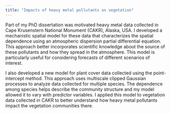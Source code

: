 ```yaml
---
title: "Impacts of heavy metal pollutants on vegetation"
---
```


Part of my PhD dissertation was motivated heavy metal data collected in Cape Krusenstern National Monument (CAKR), Alaska, USA.
I developed a mechanistic spatial model for these data that characterizes the spatial dependence using an atmospheric dispersion partial differential equation.
This approach better incorporates scientific knowledge about the source of these pollutants and how they spread in the atmosphere.
This model is particularly useful for considering forecasts of different scenarios of interest.

I also developed a new model for plant cover data collected using the point-intercept method.
This approach uses multiscale clipped Gaussian processes to analyze data collected for multiple species.
The dependence among species helps describe the community structure and my model allowed it to vary with predictor variables.
I applied this model to vegetation data collected in CAKR to better understand how heavy metal pollutants impact the vegetation communities there.